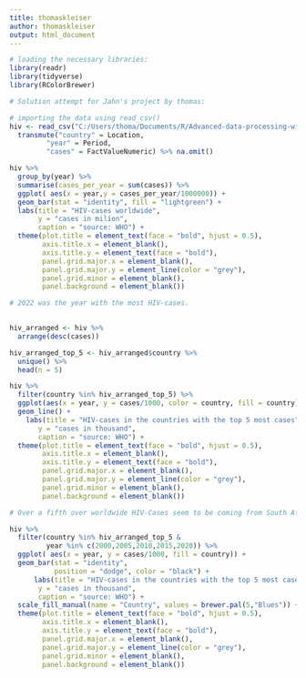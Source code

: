 ```yaml
---
title: thomaskleiser
author: thomaskleiser
output: html_document
---
```


```r
# loading the necessary libraries:
library(readr)
library(tidyverse)
library(RColorBrewer)
```


```r
# Solution attempt for Jahn's project by thomas:

# importing the data using read_csv()
hiv <- read_csv("C:/Users/thoma/Documents/R/Advanced-data-processing-with-R/Projects/jan-boethling/Data_Project_Jan.csv") %>%
  transmute("country" = Location,
         "year" = Period,
         "cases" = FactValueNumeric) %>% na.omit()

```


```r
hiv %>%
  group_by(year) %>%
  summarise(cases_per_year = sum(cases)) %>%
  ggplot( aes(x = year,y = cases_per_year/1000000)) +
  geom_bar(stat = "identity", fill = "lightgreen") +
  labs(title = "HIV-cases worldwide",
       y = "cases in milion",
       caption = "source: WHO") +
  theme(plot.title = element_text(face = "bold", hjust = 0.5),
        axis.title.x = element_blank(),
        axis.title.y = element_text(face = "bold"),
        panel.grid.major.x = element_blank(),
        panel.grid.major.y = element_line(color = "grey"),
        panel.grid.minor = element_blank(),
        panel.background = element_blank())

# 2022 was the year with the most HIV-cases.
              
```


```r
hiv_arranged <- hiv %>%
  arrange(desc(cases))

hiv_arranged_top_5 <- hiv_arranged$country %>%
  unique() %>%
  head(n = 5)

hiv %>%
  filter(country %in% hiv_arranged_top_5) %>%
  ggplot(aes(x = year, y = cases/1000, color = country, fill = country)) +
  geom_line() +
    labs(title = "HIV-cases in the countries with the top 5 most cases",
       y = "cases in thousand",
       caption = "source: WHO") +
  theme(plot.title = element_text(face = "bold", hjust = 0.5),
        axis.title.x = element_blank(),
        axis.title.y = element_text(face = "bold"),
        panel.grid.major.x = element_blank(),
        panel.grid.major.y = element_line(color = "grey"),
        panel.grid.minor = element_blank(),
        panel.background = element_blank())

# Over a fifth over worldwide HIV-Cases seem to be coming from South Africa.

```


```r
hiv %>%
  filter(country %in% hiv_arranged_top_5 &
         year %in% c(2000,2005,2010,2015,2020)) %>%
  ggplot( aes(x = year, y = cases/1000, fill = country)) +
  geom_bar(stat = "identity",
           position = "dodge", color = "black") +
      labs(title = "HIV-cases in the countries with the top 5 most cases",
       y = "cases in thousand",
       caption = "source: WHO") +
  scale_fill_manual(name = "Country", values = brewer.pal(5,"Blues")) +
  theme(plot.title = element_text(face = "bold", hjust = 0.5),
        axis.title.x = element_blank(),
        axis.title.y = element_text(face = "bold"),
        panel.grid.major.x = element_blank(),
        panel.grid.major.y = element_line(color = "grey"),
        panel.grid.minor = element_blank(),
        panel.background = element_blank())

```
